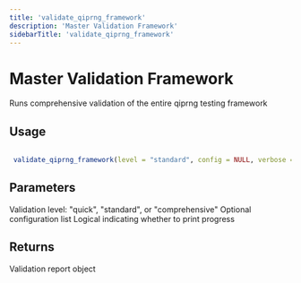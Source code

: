 ```yaml
---
title: 'validate_qiprng_framework'
description: 'Master Validation Framework'
sidebarTitle: 'validate_qiprng_framework'
---
```


# Master Validation Framework


 Runs comprehensive validation of the entire qiprng testing framework


## Usage

```r

 validate_qiprng_framework(level = "standard", config = NULL, verbose = TRUE)

```

## Parameters

<ParamField body="level" type="any">
  Validation level: "quick", "standard", or "comprehensive"
</ParamField>
<ParamField body="config" type="any">
  Optional configuration list
</ParamField>
<ParamField body="verbose" type="any">
  Logical indicating whether to print progress
</ParamField>

## Returns


 Validation report object
